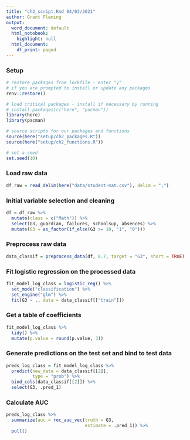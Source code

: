 ```yaml
---
title: "ch2_script.Rmd 04/03/2021"
author: Grant Fleming
output:
  word_document: default
  html_notebook:
    highlight: null
  html_document:
    df_print: paged
---
```


### Setup 
```r
# restore packages from lockfile - enter "y" 
# if you are prompted to install or update any packages
renv::restore()

# load critical packages - install if necessary by running
# install.packages(c("here", "pacman"))
library(here)
library(pacman)

# source scripts for our packages and functions
source(here("setup/ch2_packages.R"))
source(here("setup/ch2_functions.R"))

# set a seed
set.seed(10)
```

### Load raw data
```r
df_raw = read_delim(here("data/student-mat.csv"), delim = ";") 
```
### Initial variable selection and cleaning
```r
df = df_raw %>% 
  mutate(class = c("Math")) %>% 
  select(G3, guardian, failures, schoolsup, absences) %>% 
  mutate(G3 = as_factor(if_else(G3 >= 10, "1", "0")))

```

### Preprocess raw data 
```r
data_classif = preprocess_data(df, 0.7, target = "G3", short = TRUE)
```

### Fit logistic regression on the processed data
```r
fit_model_log_class = logistic_reg() %>% 
  set_mode("classification") %>% 
  set_engine("glm") %>% 
  fit(G3 ~ ., data = data_classif[["train"]]) 
```

### Get a table of coefficients
```r
fit_model_log_class %>% 
  tidy() %>% 
  mutate(p.value = round(p.value, 3))
```

### Generate predictions on the test set and bind to test data
```r
preds_log_class = fit_model_log_class %>% 
  predict(new_data = data_classif[[2]],
          type = "prob") %>% 
  bind_cols(data_classif[[2]]) %>% 
  select(G3, .pred_1)
```

### Calculate AUC
```r
preds_log_class %>% 
  summarize(auc = roc_auc_vec(truth = G3,
                              estimate = .pred_1)) %>% 
  pull()
```


